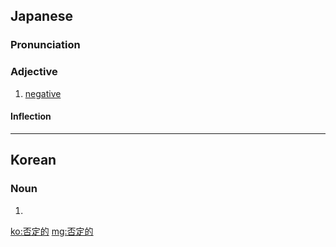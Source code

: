 ==Japanese==
{{ja-kanjitab|ひ|てい|てき|yomi=o}}

===Pronunciation===
{{ja-pron|ひていてき|y=o}}

===Adjective===
{{ja-adj|ひていてき|infl=na}}

# [[negative]]

====Inflection====
{{ja-na|ひていてき}}

----

==Korean==
{{ko-hanjatab}}

===Noun===
{{ko-noun|hj|hangeul=부정적}}

# {{hanja form of|부정적|[[negative]]}}

[[ko:否定的]]
[[mg:否定的]]